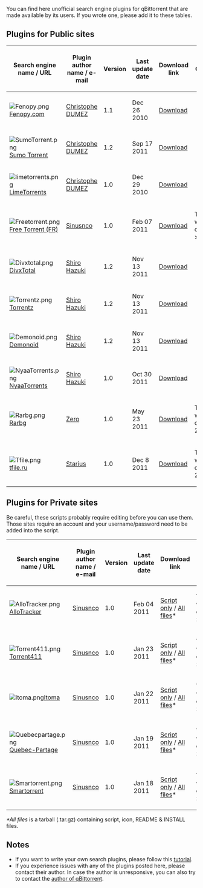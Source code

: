 You can find here unofficial search engine plugins for qBittorrent that are made available by its users. If you wrote one, please add it to these tables.

== Plugins for Public sites ==

{| class="wikitable" border="1"
|-
!  Search engine name / URL
!  Plugin author name / e-mail
!  Version
!  Last update date
!  Download link
!  Comment
|-
|  [[File:Fenopy.png]] [http://fenopy.com Fenopy.com]
|  [mailto:chris@qbittorrent.org Christophe DUMEZ]
|  1.1
|  Dec 26 2010
|  [https://raw.github.com/cdumez/qBittorrent-Search-Plugins/master/fenopy.py Download]
|  
|-
|  [[File:SumoTorrent.png]] [http://www.sumotorrent.com Sumo Torrent]
|  [mailto:chris@qbittorrent.org Christophe DUMEZ]
|  1.2
|  Sep 17 2011
|  [https://raw.github.com/cdumez/qBittorrent-Search-Plugins/master/sumotorrent.py Download]
|
|-
|  [[File:limetorrents.png]] [http://www.limetorrents.com LimeTorrents]
|  [mailto:chris@qbittorrent.org Christophe DUMEZ]
|  1.0
|  Dec 29 2010
|  [https://raw.github.com/cdumez/qBittorrent-Search-Plugins/master/limetorrents.py Download]
|
|-
|  [[File:Freetorrent.png]] [http://freetorrent.fr/ Free Torrent (FR)]
|  [mailto:sinusnco@gmail.com Sinusnco]
|  1.0
|  Feb 07 2011
|  [http://sourceforge.net/projects/qbt-extrasearch/files/freetorrent_fr-1.0.tar.gz/download Download]
|  Tested with qBittorrent >= 2.6.5
|-
|  [[File:Divxtotal.png]] [http://divxtotal.com/ DivxTotal]
|  [mailto:hazuki.shiro@gmail.com Shiro Hazuki]
|  1.2
|  Nov 13 2011
|  [https://raw.github.com/cdumez/qBittorrent-Search-Plugins/master/divxtotal.py Download]
|  
|-
|  [[File:Torrentz.png]] [http://torrentz.eu/ Torrentz]
|  [mailto:hazuki.shiro@gmail.com Shiro Hazuki]
|  1.2
|  Nov 13 2011
|  [https://raw.github.com/cdumez/qBittorrent-Search-Plugins/master/torrentz.py Download]
|  
|-
|  [[File:Demonoid.png]] [http://www.demonoid.me/ Demonoid]
|  [mailto:hazuki.shiro@gmail.com Shiro Hazuki]
|  1.2
|  Nov 13 2011
|  [https://raw.github.com/cdumez/qBittorrent-Search-Plugins/master/demonoid.py Download]
|
|-
|  [[File:NyaaTorrents.png]] [http://www.nyaa.eu/ NyaaTorrents]
|  [mailto:hazuki.shiro@gmail.com Shiro Hazuki]
|  1.0
|  Oct 30 2011
|  [https://raw.github.com/cdumez/qBittorrent-Search-Plugins/master/nyaatorrents.py Download]
|
|-
|  [[File:Rarbg.png]] [http://rarbg.com/ Rarbg]
|  [mailto:blood2game@yahoo.fr Zero]
|  1.0
|  May 23 2011
|  [http://dl.dropbox.com/u/30097239/rarbg.py Download]
|  Tested with qbittorrent 2.2.11 
|-
|  [[File:Tfile.png]] [http://tfile.ru/ tfile.ru]
|  [mailto:bnagaev@gmail.com Starius]
|  1.0
|  Dec 8 2011
|  [https://bitbucket.org/starius/qbittorrent-plugins/downloads/tfile.py Download]
|  Tested with qbittorrent 2.2.11
|}

== Plugins for Private sites ==

Be careful, these scripts probably require editing before you can use them. Those sites require an account and your username/password need to be added into the script.

{| class="wikitable" border="1"
|-
!  Search engine name / URL
!  Plugin author name / e-mail
!  Version
!  Last update date
!  Download link
!  Comment
|-
|[[File:AlloTracker.png]][http://www.allotracker.com AlloTracker]
|[mailto:sinusnco@gmail.com Sinusnco]
|1.0
|Feb 04 2011
|[http://qbt-extrasearch.svn.sourceforge.net/viewvc/qbt-extrasearch/trunk/allotracker_com/allotracker.py Script only] / [http://sourceforge.net/projects/qbt-extrasearch/files/allotracker_com-1.0.tar.gz/download All files]*
|Tested with qBittorrent >= 2.6.3
|-
|[[File:Torrent411.png]][http://www.torrent411.com Torrent411]
|[mailto:sinusnco@gmail.com Sinusnco]
|1.0
|Jan 23 2011
|[http://qbt-extrasearch.svn.sourceforge.net/viewvc/qbt-extrasearch/trunk/torrent411_com/torrent411.py Script only] / [http://sourceforge.net/projects/qbt-extrasearch/files/torrent411_com-1.0.tar.gz/download All files]*
|Tested with qBittorrent >= 2.6.3
|-
|[[File:Itoma.png]][http://www.itoma.info/tracker/ Itoma]
|[mailto:sinusnco@gmail.com Sinusnco]
|1.0
|Jan 22 2011
|[http://qbt-extrasearch.svn.sourceforge.net/viewvc/qbt-extrasearch/trunk/itoma_info/itoma.py Script only] / [http://sourceforge.net/projects/qbt-extrasearch/files/itoma-1.0.tar.gz/download All files]*
|Tested with qBittorrent >= 2.6.3
|-
|[[File:Quebecpartage.png]][http://www.quebec-partage.com/ Quebec-Partage]
|[mailto:sinusnco@gmail.com Sinusnco]
|1.0
|Jan 19 2011
|[http://qbt-extrasearch.svn.sourceforge.net/viewvc/qbt-extrasearch/trunk/quebecpartage_com/quebecpartage.py Script only] / [http://sourceforge.net/projects/qbt-extrasearch/files/quebecpartage_com-1.0.tar.gz/download All files]*
|Tested with qBittorrent >= 2.6.3
|-
|[[File:Smartorrent.png]][http://smartorrent.com/ Smartorrent]
|[mailto:sinusnco@gmail.com Sinusnco]
|1.0
|Jan 18 2011
|[http://qbt-extrasearch.svn.sourceforge.net/viewvc/qbt-extrasearch/trunk/smartorrent_com/smartorrent.py Script only] / [http://sourceforge.net/projects/qbt-extrasearch/files/smartorrent_com-1.0.tar.gz/download All files]*
|Tested with qBittorrent >= 2.6.3
|}
''*All files'' is a tarball (.tar.gz) containing script, icon, README & INSTALL files.

== Notes ==
* If you want to write your own search plugins, please follow this [[How_to_write_a_search_engine_plugin|tutorial]].
* If you experience issues with any of the plugins posted here, please contact their author. In case the author is unresponsive, you can also try to contact the [mailto:chris@qbittorrent.org author of qBittorrent].
